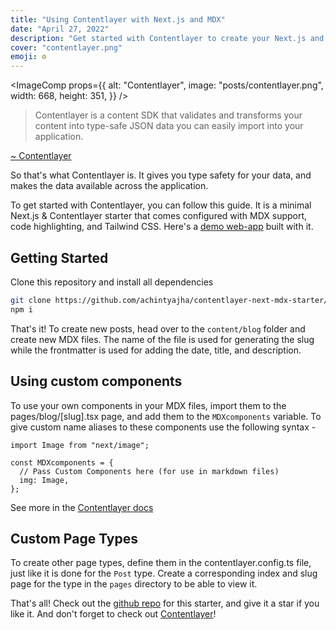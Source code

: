```yaml
---
title: "Using Contentlayer with Next.js and MDX"
date: "April 27, 2022"
description: "Get started with Contentlayer to create your Next.js and MDX blog."
cover: "contentlayer.png"
emoji: ⚙️
---
```


<ImageComp
  props={{
    alt: "Contentlayer",
    image: "posts/contentlayer.png",
    width: 668,
    height: 351,
  }}
/>

> Contentlayer is a content SDK that validates and transforms your content into type-safe JSON data you can easily import into your application.

[~ Contentlayer](https://www.contentlayer.dev/)

So that's what Contentlayer is. It gives you type safety for your data, and makes the data available across the application.

To get started with Contentlayer, you can follow this guide. It is a minimal Next.js & Contentlayer starter that comes configured with MDX support, code highlighting, and Tailwind CSS. Here's a [demo web-app](https://contentlayer-starter.vercel.app/) built with it.

## Getting Started

Clone this repository and install all dependencies

```bash
git clone https://github.com/achintyajha/contentlayer-next-mdx-starter/ my-blog
npm i
```

That's it! To create new posts, head over to the `content/blog` folder and create new MDX files. The name of the file is used for generating the slug while the frontmatter is used for adding the date, title, and description.

## Using custom components

To use your own components in your MDX files, import them to the pages/blog/[slug].tsx page, and add them to the `MDXcomponents` variable. To give custom name aliases to these components use the following syntax -

```js:pages/blog/[slug].tsx
import Image from "next/image";

const MDXcomponents = {
  // Pass Custom Components here (for use in markdown files)
  img: Image,
};
```

See more in the [Contentlayer docs](https://www.contentlayer.dev/docs/reference/next-contentlayer#usemdxcomponent)

## Custom Page Types

To create other page types, define them in the contentlayer.config.ts file, just like it is done for the `Post` type. Create a corresponding index and slug page for the type in the `pages` directory to be able to view it.

That's all! Check out the [github repo](https://github.com/achintyajha/contentlayer-next-mdx-starter/) for this starter, and give it a star if you like it. And don't forget to check out [Contentlayer](https://www.contentlayer.dev/)!
